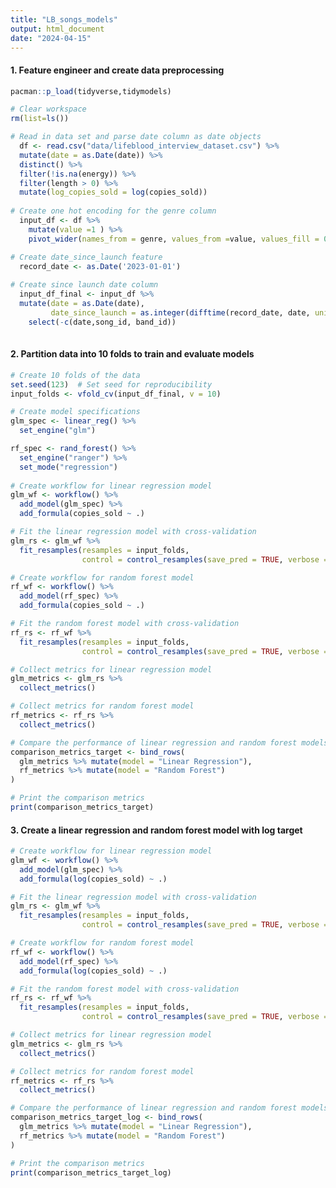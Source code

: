 ```yaml
---
title: "LB_songs_models"
output: html_document
date: "2024-04-15"
---
```


#### 1. Feature engineer and create data preprocessing 

```r
pacman::p_load(tidyverse,tidymodels)

# Clear workspace 
rm(list=ls())

# Read in data set and parse date column as date objects 
  df <- read.csv("data/lifeblood_interview_dataset.csv") %>%  
  mutate(date = as.Date(date)) %>%  
  distinct() %>%  
  filter(!is.na(energy)) %>%
  filter(length > 0) %>% 
  mutate(log_copies_sold = log(copies_sold))
  
# Create one hot encoding for the genre column 
  input_df <- df %>%  
    mutate(value =1 ) %>% 
    pivot_wider(names_from = genre, values_from =value, values_fill = 0)

# Create date_since_launch feature 
  record_date <- as.Date('2023-01-01')
  
# Create since launch date column   
  input_df_final <- input_df %>%
  mutate(date = as.Date(date),
         date_since_launch = as.integer(difftime(record_date, date, units = "days"))) %>% 
    select(-c(date,song_id, band_id))
  
```

#### 2. Partition data into 10 folds to train and evaluate models 

```r
# Create 10 folds of the data
set.seed(123)  # Set seed for reproducibility
input_folds <- vfold_cv(input_df_final, v = 10)

# Create model specifications
glm_spec <- linear_reg() %>%
  set_engine("glm")

rf_spec <- rand_forest() %>%
  set_engine("ranger") %>%
  set_mode("regression")
  
# Create workflow for linear regression model
glm_wf <- workflow() %>%
  add_model(glm_spec) %>%
  add_formula(copies_sold ~ .)

# Fit the linear regression model with cross-validation
glm_rs <- glm_wf %>%
  fit_resamples(resamples = input_folds,
                control = control_resamples(save_pred = TRUE, verbose = TRUE))

# Create workflow for random forest model
rf_wf <- workflow() %>%
  add_model(rf_spec) %>%
  add_formula(copies_sold ~ .)

# Fit the random forest model with cross-validation
rf_rs <- rf_wf %>%
  fit_resamples(resamples = input_folds,
                control = control_resamples(save_pred = TRUE, verbose = TRUE))

# Collect metrics for linear regression model
glm_metrics <- glm_rs %>%
  collect_metrics()

# Collect metrics for random forest model
rf_metrics <- rf_rs %>%
  collect_metrics()

# Compare the performance of linear regression and random forest models
comparison_metrics_target <- bind_rows(
  glm_metrics %>% mutate(model = "Linear Regression"),
  rf_metrics %>% mutate(model = "Random Forest")
)

# Print the comparison metrics
print(comparison_metrics_target)
```


#### 3. Create a linear regression and random forest model with log target

```r
# Create workflow for linear regression model
glm_wf <- workflow() %>%
  add_model(glm_spec) %>%
  add_formula(log(copies_sold) ~ .)

# Fit the linear regression model with cross-validation
glm_rs <- glm_wf %>%
  fit_resamples(resamples = input_folds,
                control = control_resamples(save_pred = TRUE, verbose = TRUE))

# Create workflow for random forest model
rf_wf <- workflow() %>%
  add_model(rf_spec) %>%
  add_formula(log(copies_sold) ~ .)

# Fit the random forest model with cross-validation
rf_rs <- rf_wf %>%
  fit_resamples(resamples = input_folds,
                control = control_resamples(save_pred = TRUE, verbose = TRUE))

# Collect metrics for linear regression model
glm_metrics <- glm_rs %>%
  collect_metrics()

# Collect metrics for random forest model
rf_metrics <- rf_rs %>%
  collect_metrics()

# Compare the performance of linear regression and random forest models
comparison_metrics_target_log <- bind_rows(
  glm_metrics %>% mutate(model = "Linear Regression"),
  rf_metrics %>% mutate(model = "Random Forest")
)

# Print the comparison metrics
print(comparison_metrics_target_log)
```